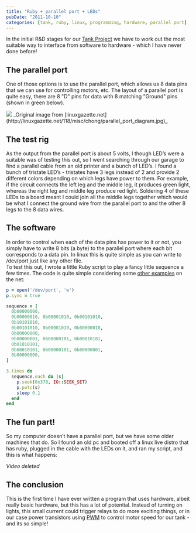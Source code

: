 ```yaml
---
title: "Ruby + parallel port + LEDs"
pubDate: "2011-10-10"
categories: [tank, ruby, linux, programming, hardware, parallel port]
---
```



In the initial R&D stages for our [Tank
Project](https://occhitank.blogspot.com/) we have to work out the most
suitable way to interface from software to hardware - which I have never done
before!

## The parallel port

One of those options is to use the parallel port, which allows us 8 data pins
that we can use for controlling motors, etc. The layout of a parallel port is
quite easy, there are 8 "D" pins for data with 8 matching "Ground" pins (shown
in green below).

<Img originalAspectRatio src="blog/uvgti3lzvasyba20vy8h.jpg" />
_Original image from [linuxgazette.net](http://linuxgazette.net/118/misc/chong/parallel_port_diagram.jpg)_

## The test rig

As the output from the parallel port is about 5 volts, I though LED’s were a
suitable was of testing this out, so I went searching through our garage to find
a parallel cable from an old printer and a bunch of LED’s. I found a bunch of
tristate LED’s - tristates have 3 legs instead of 2 and provide 2 different
colors depending on which legs have power to them. For example, if the circuit
connects the left leg and the middle leg, it produces green light, whereas the
right leg and middle leg produce red light. Soldering 4 of these LEDs to a
board meant I could join all the middle legs together which would be what I
connect the ground wire from the parallel port to and the other 8 legs to the 8
data wires.

## The software

In order to control when each of the data pins has power to it or not, you
simply have to write 8 bits (a byte) to the parallel port where each bit
corresponds to a data pin. In linux this is quite simple as you can write to
/dev/port just like any other file.  
To test this out, I wrote a little Ruby script to play a fancy little sequence a
few times. The code is quite simple considering some [other
examples](http://yueda.issp.u-tokyo.ac.jp/weda/ruby/parport.rb) on the net:

```rb
p = open('/dev/port', 'w')
p.sync = true

sequence = [
  0b00000000,
  0b00000010, 0b00001010, 0b00101010,
  0b10101010,
  0b00101010, 0b00001010, 0b00000010,
  0b00000000,
  0b00000001, 0b00000101, 0b00010101,
  0b01010101,
  0b00010101, 0b00000101, 0b00000001,
  0b00000000,
]

3.times do
  sequence.each do |s|
    p.seek(0x378, IO::SEEK_SET)
    p.putc(s)
    sleep 0.1
  end
end
```

## The fun part!

So my computer doesn’t have a parallel port, but we have some older machines
that do. So I found an old pc and booted off a linux live distro that has ruby,
plugged in the cable with the LEDs on it, and ran my script, and this is what
happens:

_Video deleted_

## The conclusion

This is the first time I have ever written a program that uses hardware, albeit
really basic hardware, but this has a lot of potential. Instead of turning on
lights, this small current could trigger relays to do more exciting things, or
in our case power transistors using
[PWM](https://en.wikipedia.org/wiki/Pulse-width_modulation) to control motor
speed for our tank - and its so simple!
